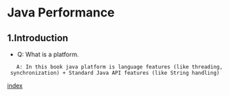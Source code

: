 =Java Performance=
== 1.Introduction==
* Q: What is a platform.<br/> 
	A: In this book java platform is language features (like threading, synchronization) + Standard Java API features (like String handling)

[[index]]
